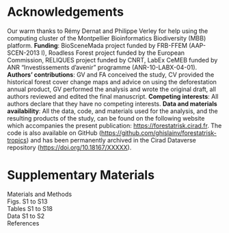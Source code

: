\newpage

# Acknowledgements

Our warm thanks to Rémy Dernat and Philippe Verley for help using the computing cluster of the Montpellier Bioinformatics Biodiversity (MBB) platform. **Funding**: BioSceneMada project funded by FRB-FFEM (AAP-SCEN-2013 I), Roadless Forest project funded by the European Commission, RELIQUES project funded by CNRT, LabEx CeMEB funded by ANR "Investissements d'avenir" programme (ANR-10-LABX-04-01). **Authors' contributions**: GV and FA conceived the study, CV provided the historical forest cover change maps and advice on using the deforestation annual product, GV performed the analysis and wrote the original draft, all authors reviewed and edited the final manuscript. **Competing interests**: All authors declare that they have no competing interests. **Data and materials availability**: All the data, code, and materials used for the analysis, and the resulting products of the study, can be found on the following website which accompanies the present publication: <https://forestatrisk.cirad.fr>. The code is also available on GitHub (<https://github.com/ghislainv/forestatrisk-tropics>) and has been permanently archived in the Cirad Dataverse repository (<https://doi.org/10.18167/XXXXX>).

# Supplementary Materials

Materials and Methods    
Figs. S1 to S13    
Tables S1 to S18    
Data S1 to S2    
References

\nolinenumbers
\newpage